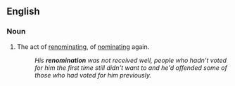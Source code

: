 ==English==

===Noun===
{{en-noun}}

#The act of [[renominate|renominating]], of [[nominate|nominating]] again.
#:''His '''renomination''' was not received well, people who hadn't voted for him the first time still didn't want to and he'd offended some of those who had voted for him previously.''